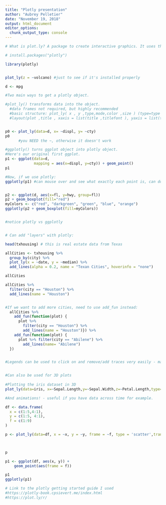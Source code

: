```yaml
---
title: "Plotly presentation"
author: "Aubrey Pelletier"
date: "November 19, 2018"
output: html_document
editor_options: 
  chunk_output_type: console
---
```



```r
# What is plot.ly? A package to create interactive graphics. It uses the htmlwidget framework, and is compatible with lots of different programs. Very useful for online graphs etc. b/c your data points are easily identified.

# install.packages("plotly")

library(plotly)


plot_ly(z = ~volcano) #just to see if it's installed properly

d <- mpg

#Two main ways to get a plotly object.

#plot_ly() transforms data into the object.
  #data frames not required, but highly recommended
  #basic structure: plot_ly( x , y ,type,mode,color ,size ) (type=type of graph(histogram etc., mode=format of data: points, lines, etc.)
  #layout(plot ,title , xaxis = list(title ,titlefont ), yaxis = list(title ,titlefont ))


p0 <- plot_ly(data=d, x= ~displ, y= ~cty)
p0
      #you NEED the ~, otherwise it doesn't work

#ggplotly() turns ggplot object into plotly object.
#Here's our original first ggplot. 
p1 <- ggplot(data=d,
             mapping = aes(x=displ, y=cty)) + geom_point()
p1

#Now, if we use plotly:
ggplotly(p1) #can mouse over and see what exactly each point is, can do for most ggplot2 functions.


p2 <- ggplot(d, aes(x=fl, y=hwy, group=fl))
p2 + geom_boxplot(fill="red")
myColors <- c("red", "darkgreen", "green", "blue", "orange")
ggplotly(p2 + geom_boxplot(fill=myColors))


#notice plotly vs ggplotly


# Can add "layers" with plotly:

head(txhousing) # this is real estate data from Texas

allCities <- txhousing %>%
  group_by(city) %>%
  plot_ly(x = ~date, y = ~median) %>%
  add_lines(alpha = 0.2, name = "Texan Cities", hoverinfo = "none")

allCities

allCities %>%
  filter(city == "Houston") %>%
  add_lines(name = "Houston")


#If we want to add more cities, need to use add_fun instead:
  allCities %>%
    add_fun(function(plot) {
      plot %>% 
        filter(city == "Houston") %>% 
        add_lines(name = "Houston")}) %>%
    add_fun(function(plot) {
      plot %>% filter(city == "Abilene") %>%
        add_lines(name= "Abilene")
  })


#Legends can be used to click on and remove/add traces very easily - make it easy to create images that you want to publish.


#Can also be used for 3D plots
  
#Plotting the iris dataset in 3D
plot_ly(data=iris, x=~Sepal.Length,y=~Sepal.Width,z=~Petal.Length,type="scatter3d",mode='markers',size=~Petal.Width,color=~Species)

#And animations! - useful if you have data across time for example.

df <- data.frame(
  x = c(1:5,4:1), 
  y = c(1:5, 4:1), 
  f = c(1:9)
)

p <- plot_ly(data=df, x = ~x, y = ~y, frame = ~f, type = 'scatter',transition= ~f, mode = 'markers', showlegend = TRUE)

  

p

p1 <- ggplot(df, aes(x, y)) +
    geom_point(aes(frame = f))

p1
ggplotly(p1)

# Link to the plotly getting started guide I used
#https://plotly-book.cpsievert.me/index.html 
#https://plot.ly/r/ 

```

